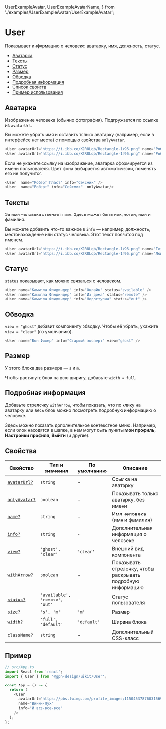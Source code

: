   UserExampleAvatar,
  UserExampleAvatarName,
} from './examples/UserExampleAvatar/UserExampleAvatar';

# User

Показывает информацию о человеке: аватарку, имя, должность, статус.

- [Аватарка](#аватарка)
- [Тексты](#тексты)
- [Статус](#статус)
- [Размер](#размер)
- [Обводка](#обводка)
- [Подробная информация](#подробная-информация)
- [Список свойств](#свойства)
- [Пример использования](#пример)

## Аватарка

Изображение человека (обычно фотография). Подгружается по ссылке из `avatarUrl`.

Вы можете убрать имя и оставить только аватарку (например, если в интерфейсе нет места)
с помощью свойства `onlyAvatar`.

<UserExampleAvatar />

```ts
<User avatarUrl="https://i.ibb.co/K2R8Lqb/Rectangle-1496.png" name="Роберт Пласт" info="Cейсмик" />
<User avatarUrl="https://i.ibb.co/K2R8Lqb/Rectangle-1496.png" name="Роберт Пласт" info="Cейсмик"  onlyAvatar/>
```

Если не укажете ссылку на изображение, аватарка сформируется из имени пользователя.
Цвет фона выбирается автоматически, поменять его не получится.

<UserExampleAvatarName />

```ts
<User  name="Роберт Пласт" info="Cейсмик" />
<User  name="Роберт" info="Cейсмик"  onlyAvatar/>
```

## Тексты

За имя человека отвечает `name`. Здесь может быть ник, логин, имя и фамилия.

Вы можете добавить что-то важное в `info` — например, должность, местонахождение
или статус человека. Этот текст появится под именем.

<UserExampleName />

```ts
<User avatarUrl="https://i.ibb.co/K2R8Lqb/Rectangle-1496.png" name="Гюзель Скважина" info="В отпуске" />
<User avatarUrl="https://i.ibb.co/K2R8Lqb/Rectangle-1496.png" name="Люций" info="Эксперт"  onlyAvatar/>
```

## Статус

`status` показывает, как можно связаться с человеком.

<UserExampleStatus />

```ts
<User name="Камилла Флюдиндер" info="Онлайн" status="available" />
<User name="Камилла Флюдиндер" info="Из дома" status="remote" />
<User name="Камилла Флюдиндер" info="Недоступна" status="out" />
```

## Обводка

`view = "ghost"` добавит компоненту обводку.
Чтобы её убрать, укажите `view = "clear"` (по умолчанию).

<UserExampleView />

```ts
<User name="Бон Фишер" info="Старший эксперт" view="ghost" />
```

## Размер

У этого блока два размера — `s` и `m`.

<UserExampleSize />

Чтобы растянуть блок на всю ширину, добавьте `width = full`.

<UserExampleSizeWidth />

## Подробная информация

Добавьте стрелочку `withArrow`, чтобы показать, что по клику на аватарку или весь блок
можно посмотреть подробную информацию о человеке.

Здесь можно показать дополнительное контекстное меню. Например, если блок находится в шапке,
в нем могут быть пункты **Мой профиль**, **Настройки профиля**, **Выйти** (и другие).

<UserExampleArrow />

## Свойства

<!-- props:start -->

| Свойство                              | Тип и значения                 | По умолчанию | Описание                                                    |
| ------------------------------------- | ------------------------------ | ------------ | ----------------------------------------------------------- |
| [`avatarUrl?`](#аватарка)             | `string`                       | -            | Ссылка на аватарку                                          |
| [`onlyAvatar?`](#аватарка)            | `boolean`                      | -            | Показывать только аватарку, без имени                       |
| [`name?`](#тексты)                    | `string`                       | -            | Имя человека (имя и фамилия)                                |
| [`info?`](#тексты)                    | `string`                       | `-`          | Дополнительная информация о человеке                        |
| [`view?`](#обводка)                   | `'ghost', 'clear'`             | `'clear'`    | Внешний вид компонента                                      |
| [`withArrow?`](#подробная-информация) | `boolean`                      | -            | Показывать стрелочку, чтобы раскрывать подробную информацию |
| [`status?`](#статус)                  | `'available', 'remote', 'out'` | -            | Статус пользователя                                         |
| [`size?`](#размер)                    | `'s', 'm'`                     | `'m'`        | Размер                                                      |
| [`width?`](#размер)                   | `'full', 'default'`            | `'default'`  | Ширина блока                                                |
| `className?`                          | `string`                       | -            | Дополнительный CSS-класс                                    |

<!-- props:end -->

## Пример

```ts
// src/App.ts
import React from 'react';
import { User } from '@gpn-design/uikit/User';

const App = () => {
  return (
    <User
      avatarUrl="https://pbs.twimg.com/profile_images/1150453787603156992/DoiKLDMY_400x400.png"
      name="Винни-Пух"
      info="И все-все-все"
    />
  );
};
```

